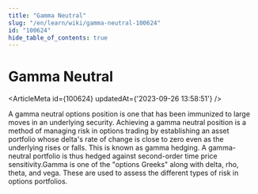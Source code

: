 ```yaml
---
title: "Gamma Neutral"
slug: "/en/learn/wiki/gamma-neutral-100624"
id: "100624"
hide_table_of_contents: true
---
```



# Gamma Neutral

<ArticleMeta id={100624} updatedAt={'2023-09-26 13:58:51'} />
<div className='border-solid border-b border-t-0 my-4 border-[var(--ifm-color-gray-300)]' />

A gamma neutral options position is one that has been immunized to large moves in an underlying security. Achieving a gamma neutral position is a method of managing risk in options trading by establishing an asset portfolio whose delta's rate of change is close to zero even as the underlying rises or falls. This is known as gamma hedging. A gamma-neutral portfolio is thus hedged against second-order time price sensitivity.Gamma is one of the "options Greeks" along with delta, rho, theta, and vega. These are used to assess the different types of risk in options portfolios.
